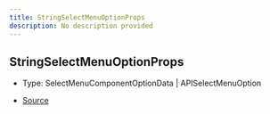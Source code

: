 ```yaml
---
title: StringSelectMenuOptionProps
description: No description provided
---
```


## StringSelectMenuOptionProps

- Type: SelectMenuComponentOptionData \| APISelectMenuOption

- [Source](https://github.com/underctrl-io/commandkit/blob/83ef44f10b86e30835e8636786e5222cac412af9/packages/commandkit/src/components/v1/select-menu/SelectMenu.ts#L120)
